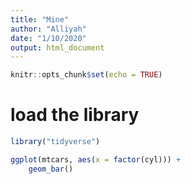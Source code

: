 ```yaml
---
title: "Mine"
author: "Alliyah"
date: "1/10/2020"
output: html_document
---
```


```r
knitr::opts_chunk$set(echo = TRUE)
```

# load the library
```r
library("tidyverse")
```

```r
ggplot(mtcars, aes(x = factor(cyl))) +
    geom_bar()
```

